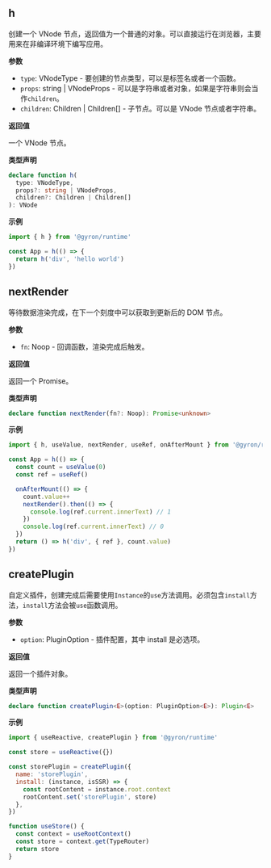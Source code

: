 ## h

创建一个 VNode 节点，返回值为一个普通的对象。可以直接运行在浏览器，主要用来在非编译环境下编写应用。

**参数**

- `type`: VNodeType - 要创建的节点类型，可以是标签名或者一个函数。
- `props`: string | VNodeProps - 可以是字符串或者对象，如果是字符串则会当作`children`。
- `children`: Children | Children[] - 子节点。可以是 VNode 节点或者字符串。

**返回值**

一个 VNode 节点。

**类型声明**

```ts d
declare function h(
  type: VNodeType,
  props?: string | VNodeProps,
  children?: Children | Children[]
): VNode
```

**示例**

```javascript
import { h } from '@gyron/runtime'

const App = h(() => {
  return h('div', 'hello world')
})
```

## nextRender

等待数据渲染完成，在下一个刻度中可以获取到更新后的 DOM 节点。

**参数**

- `fn`: Noop - 回调函数，渲染完成后触发。

**返回值**

返回一个 Promise。

**类型声明**

```ts d
declare function nextRender(fn?: Noop): Promise<unknown>
```

**示例**

```javascript
import { h, useValue, nextRender, useRef, onAfterMount } from '@gyron/runtime'

const App = h(() => {
  const count = useValue(0)
  const ref = useRef()

  onAfterMount(() => {
    count.value++
    nextRender().then(() => {
      console.log(ref.current.innerText) // 1
    })
    console.log(ref.current.innerText) // 0
  })
  return () => h('div', { ref }, count.value)
})
```

## createPlugin

自定义插件，创建完成后需要使用`Instance`的`use`方法调用。必须包含`install`方法，`install`方法会被`use`函数调用。

**参数**

- `option`: PluginOption - 插件配置，其中 install 是必选项。

**返回值**

返回一个插件对象。

**类型声明**

```ts d
declare function createPlugin<E>(option: PluginOption<E>): Plugin<E>
```

**示例**

```javascript
import { useReactive, createPlugin } from '@gyron/runtime'

const store = useReactive({})

const storePlugin = createPlugin({
  name: 'storePlugin',
  install: (instance, isSSR) => {
    const rootContent = instance.root.context
    rootContent.set('storePlugin', store)
  },
})

function useStore() {
  const context = useRootContext()
  const store = context.get(TypeRouter)
  return store
}
```
